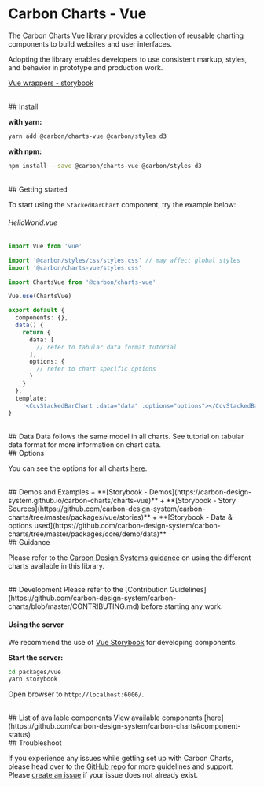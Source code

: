 
<Meta title="Docs/Getting Started/Vue" />

# Carbon Charts - Vue

The Carbon Charts Vue library provides a collection of reusable charting components
to build websites and user interfaces.

Adopting the library enables developers to use consistent markup,
styles, and behavior in prototype and production work.

[Vue wrappers - storybook](https://carbon-design-system.github.io/carbon-charts/vue)

<br/>
## Install

**with yarn:**
```bash
yarn add @carbon/charts-vue @carbon/styles d3
```

**with npm:**
```bash
npm install --save @carbon/charts-vue @carbon/styles d3
```

<br/>
## Getting started

To start using the `StackedBarChart` component, try the example below:
<br/>

###### HelloWorld.vue
```ts
import Vue from 'vue'

import '@carbon/styles/css/styles.css' // may affect global styles
import '@carbon/charts-vue/styles.css'

import ChartsVue from '@carbon/charts-vue'

Vue.use(ChartsVue)

export default {
  components: {},
  data() {
    return {
      data: [
        // refer to tabular data format tutorial
      ],
      options: {
        // refer to chart specific options
      }
    }
  },
  template:
    '<CcvStackedBarChart :data="data" :options="options"></CcvStackedBarChart>',
}
```

<br/>
## Data
Data follows the same model in all charts.
See tutorial on tabular data format for more information on chart data.

<br/>
## Options

You can see the options for all charts
[here](https://github.com/carbon-design-system/carbon-charts/tree/master/packages/core/src/configuration.ts).

<br/>
## Demos and Examples
+ **[Storybook - Demos](https://carbon-design-system.github.io/carbon-charts/charts-vue)**
+ **[Storybook - Story Sources](https://github.com/carbon-design-system/carbon-charts/tree/master/packages/vue/stories)**
+ **[Storybook - Data & options used](https://github.com/carbon-design-system/carbon-charts/tree/master/packages/core/demo/data)**

<br/>
## Guidance

Please refer to the
[Carbon Design Systems guidance](https://www.carbondesignsystem.com/data-visualization/chart-types)
on using the different charts available in this library.

<br/>
## Development
Please refer to the
[Contribution Guidelines](https://github.com/carbon-design-system/carbon-charts/blob/master/CONTRIBUTING.md)
before starting any work.

#### Using the server
We recommend the use of
[Vue Storybook](https://github.com/storybookjs/storybook/tree/next/app/charts-vue) for developing components.

**Start the server:**
```bash
cd packages/vue
yarn storybook
```

Open browser to `http://localhost:6006/`.

<br/>
## List of available components
View available components [here](https://github.com/carbon-design-system/carbon-charts#component-status)

<br/>
## Troubleshoot

If you experience any issues while getting set up with Carbon Charts,
please head over to the [GitHub repo](https://github.com/carbon-design-system/carbon-charts) for more
guidelines and support. Please [create an issue](https://github.com/carbon-design-system/carbon-charts/issues)
if your issue does not already exist.